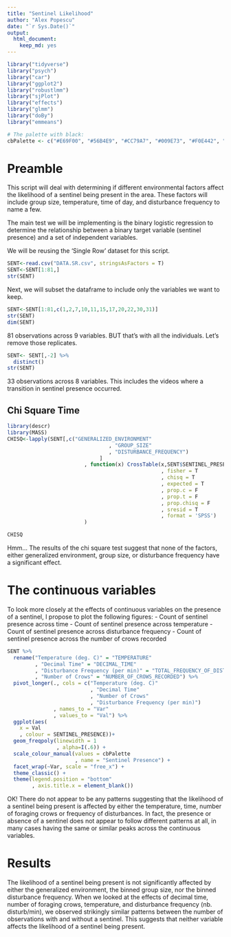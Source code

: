 ```yaml
---
title: "Sentinel Likelihood"
author: "Alex Popescu"
date: "`r Sys.Date()`"
output: 
  html_document: 
    keep_md: yes
---
```

```r
library("tidyverse")
library("psych")
library("car")
library("ggplot2")
library("robustlmm")
library("sjPlot")
library("effects")
library("glmm")
library("doBy")
library("emmeans")
```

```r
# The palette with black:
cbPalette <- c("#E69F00", "#56B4E9", "#CC79A7", "#009E73", "#F0E442", "#0072B2", "#D55E00")
```

# Preamble
This script will deal with determining if different environmental factors affect the likelihood of a sentinel being present in the area. These factors will include group size, temperature, time of day, and disturbance frequency to name a few.

The main test we will be implementing is the binary logistic regression to determine the relationship between a binary target variable (sentinel presence) and a set of independent variables.

We will be reusing the 'Single Row' dataset for this script.

```r
SENT<-read.csv("DATA.SR.csv", stringsAsFactors = T)
SENT<-SENT[1:81,]
str(SENT)
```
Next, we will subset the dataframe to include only the variables we want to keep.

```r
SENT<-SENT[1:81,c(1,2,7,10,11,15,17,20,22,30,31)]
str(SENT)
dim(SENT)
```
81 observations across 9 variables. BUT that's with all the individuals. Let's remove those replicates.

```r
SENT<- SENT[,-2] %>%
  distinct()
str(SENT)
```
33 observations across 8 variables. This includes the videos where a transition in sentinel presence occurred.

## Chi Square Time

```r
library(descr)
library(MASS)
CHISQ<-lapply(SENT[,c("GENERALIZED_ENVIRONMENT"
                                 , "GROUP_SIZE"
                                 , "DISTURBANCE_FREQUENCY")
                              ]
                         , function(x) CrossTable(x,SENT$SENTINEL_PRESENCE
                                                  , fisher = T
                                                  , chisq = T
                                                  , expected = T
                                                  , prop.c = F
                                                  , prop.t = F
                                                  , prop.chisq = F
                                                  , sresid = T
                                                  , format = 'SPSS')
                         )

CHISQ
```

Hmm... The results of the chi square test suggest that none of the factors, either generalized environment, group size, or disturbance frequency have a significant effect.

# The continuous variables

To look more closely at the effects of continuous variables on the presence of a sentinel, I propose to plot the following figures:
- Count of sentinel presence across time
- Count of sentinel presence across temperature
- Count of sentinel presence across disturbance frequency
- Count of sentinel presence across the number of crows recorded

```r
SENT %>% 
  rename("Temperature (deg. C)" = "TEMPERATURE"
         , "Decimal Time" = "DECIMAL_TIME"
         , "Disturbance Frequency (per min)" = "TOTAL_FREQUENCY_OF_DISTURBANCES"
         , "Number of Crows" = "NUMBER_OF_CROWS_RECORDED") %>%
  pivot_longer(., cols = c("Temperature (deg. C)"
                           , "Decimal Time"
                           , "Number of Crows"
                           , "Disturbance Frequency (per min)")
               , names_to = "Var"
               , values_to = "Val") %>%
  ggplot(aes(
    x = Val
    , colour = SENTINEL_PRESENCE))+
  geom_freqpoly(linewidth = 1
                , alpha=I(.6)) +
  scale_colour_manual(values = cbPalette
                      , name = "Sentinel Presence") +
  facet_wrap(~Var, scale = "free_x") +
  theme_classic() +
  theme(legend.position = "bottom"
        , axis.title.x = element_blank())

```

OK! There do not appear to be any patterns suggesting that the likelihood of a sentinel being present is affected by either the temperature, time, number of foraging crows or frequency of disturbances. In fact, the presence or absence of a sentinel does not appear to follow different patterns at all, in many cases having the same or similar peaks across the continuous variables.

# Results

The likelihood of a sentinel being present is not significantly affected by either the generalized environment, the binned group size, nor the binned disturbance frequency. 
When we looked at the effects of decimal time, number of foraging crows, temperature, and disturbance frequency (nb. disturb/min), we observed strikingly similar patterns between the number of observations with and without a sentinel. This suggests that neither variable affects the likelihood of a sentinel being present.

<!-- # Old glm stuff below -->
<!-- # ```{r SENT model - Simple} -->
<!-- # SENT.mod1<-glm(SENTINEL_PRESENCE~GENERALIZED_ENVIRONMENT+GROUP_SIZE+TOTAL_FREQUENCY_OF_DISTURBANCES+DECIMAL_TIME+TEMPERATURE -->
<!-- #               , family = binomial() -->
<!-- #               , data = SENT) -->
<!-- #  -->
<!-- # summary(SENT.mod1) -->
<!-- # ``` -->

<!-- OOF. By removing the duplicates, we now have no significant effects of any variable. -->
<!-- Next, let's try and see if we can run a glmm and include the video ID as a random effect. -->

<!-- ```{r SENT GLMM} -->
<!-- SENT.mod2<-glmer(SENTINEL_PRESENCE~GENERALIZED_ENVIRONMENT+TOTAL_FREQUENCY_OF_DISTURBANCES+DECIMAL_TIME+TEMPERATURE+(1|VIDEO_ID.) -->
<!--                 , family = binomial()        -->
<!--                 , data = SENT -->
<!--                        ) -->

<!-- summary(SENT.mod2) -->
<!-- ``` -->
<!-- Ok, the model is singular. Let's see if we can improve the model by reducing the number of factors. -->

<!-- ```{r AIC testing} -->
<!-- drop1(SENT.mod2, tests = "F") -->
<!-- ``` -->
<!-- From the results of the drop1 function, we see that the removal of temperature and decimal time would improve the model fit. Let's do that next. -->

<!-- ```{r SENT GLMM2} -->
<!-- SENT.mod3<-glmer(SENTINEL_PRESENCE~GENERALIZED_ENVIRONMENT+TOTAL_FREQUENCY_OF_DISTURBANCES+(1|VIDEO_ID.) -->
<!--                 , family = binomial()        -->
<!--                 , data = SENT -->
<!--                        ) -->

<!-- summary(SENT.mod3) -->
<!-- ``` -->
<!-- Still singular. It seems like my sample size is too small to determine any significant effects. Let's see if we can remove additional variables. -->

<!-- ```{r AIC testing2} -->
<!-- drop1(SENT.mod3, tests = "F") -->
<!-- ``` -->
<!-- Removing Generalized Environment would improve the model. Let's fit the final model. -->

<!-- ```{r SENT GLMM3} -->
<!-- SENT.mod4<-glmer(SENTINEL_PRESENCE~TOTAL_FREQUENCY_OF_DISTURBANCES+(1|TEMPERATURE) -->
<!--                 , family = binomial()        -->
<!--                 , data = SENT -->
<!--                        ) -->

<!-- summary(SENT.mod4) -->
<!-- ``` -->
<!-- Bummer... Still singular. I will need to look into bootstrapping or something else to improve the sample size. As it stands, the total frequency of disturbances appears to have the greatest effect on the likelihood of a sentinel being present. Next, I will run another 'simple' glm. -->

<!-- ```{r SENT model - Simple 2} -->
<!-- SENT.mod5<-glm(SENTINEL_PRESENCE~TOTAL_FREQUENCY_OF_DISTURBANCES -->
<!--               , family = binomial() -->
<!--               , data = SENT) -->

<!-- summary(SENT.mod5) -->
<!-- ``` -->

<!-- Same results as the glmm. Let's quickly try code I found on R-bloggers (https://www.r-bloggers.com/2015/08/bootstrap-with-logistic-regression/) -->

<!-- ```{r Bootstrapped model} -->
<!-- library(boot) -->
<!-- logit_test <- function(d,indices) {   -->
<!-- d <- d[indices,]   -->
<!-- fit <- glmer(SENTINEL_PRESENCE~TOTAL_FREQUENCY_OF_DISTURBANCES+(1|VIDEO_ID.) -->
<!--                 , family = binomial()        -->
<!--                 , data = d -->
<!--                        )  -->
<!-- return(coef(fit))   -->
<!-- } -->
<!-- boot_fit <- boot(   -->
<!--    data = SENT,  -->
<!--    statistic = logit_test,  -->
<!--    R = 1e5 -->
<!-- )  -->
<!-- ``` -->

<!-- Ok, still singular and the bootstrap failed. It is possible that there are too many levels in the frequency of disturbances. Let's try to simplify by binning the disturbance frequencies. -->

<!-- ```{r SENT GLMM 4} -->
<!-- SENT.mod6<-glmer(SENTINEL_PRESENCE~GENERALIZED_ENVIRONMENT+DISTURBANCE_FREQUENCY+DECIMAL_TIME+TEMPERATURE+(1|VIDEO_ID.) -->
<!--                 , family = binomial()        -->
<!--                 , data = SENT -->
<!--                        ) -->

<!-- summary(SENT.mod6) -->
<!-- ``` -->

<!-- Still singular. Let's remove some factors using drop 1. -->

<!-- ```{r AIC testing3} -->
<!-- drop1(SENT.mod6, tests = "F") -->
<!-- ``` -->

<!-- We can remove TEMPERATURE. -->

<!-- ```{r SENT GLMM 5} -->
<!-- SENT.mod7<-glmer(SENTINEL_PRESENCE~GENERALIZED_ENVIRONMENT+DISTURBANCE_FREQUENCY+DECIMAL_TIME+(1|VIDEO_ID.) -->
<!--                 , family = binomial()        -->
<!--                 , data = SENT -->
<!--                        ) -->

<!-- summary(SENT.mod7) -->
<!-- drop1(SENT.mod7) #remove decimal time -->
<!-- ``` -->

<!-- ```{r SENT GLMM 6} -->
<!-- SENT.mod8<-glmer(SENTINEL_PRESENCE~GENERALIZED_ENVIRONMENT+DISTURBANCE_FREQUENCY+(1|VIDEO_ID.) -->
<!--                 , family = binomial()        -->
<!--                 , data = SENT -->
<!--                        ) -->

<!-- summary(SENT.mod8) -->
<!-- drop1(SENT.mod8) #remove environment -->
<!-- ``` -->

<!-- ```{r SENT GLMM 7} -->
<!-- SENT.mod9<-glmer(SENTINEL_PRESENCE~DISTURBANCE_FREQUENCY+(1|VIDEO_ID.) -->
<!--                 , family = binomial()        -->
<!--                 , data = SENT -->
<!--                        ) -->

<!-- summary(SENT.mod9) -->
<!-- drop1(SENT.mod9) -->
<!-- ``` -->

<!-- Still singular. Let's try removing the random effect and running yet another simple model. -->

<!-- ```{r SENT model - Simple 3} -->
<!-- SENT.mod10<-glm(SENTINEL_PRESENCE~DISTURBANCE_FREQUENCY -->
<!--               , family = binomial() -->
<!--               , data = SENT) -->

<!-- summary(SENT.mod10) -->
<!-- ``` -->

<!-- Disturbance frequency is not significant. What about another bootstrap? -->

<!-- ```{r Bootstrapped model 2} -->
<!-- library(boot) -->
<!-- logit_test <- function(d,indices, formula) {   -->
<!-- d <- d[indices,]   -->
<!-- fit <- glm(formula -->
<!--            , family = binomial() -->
<!--            , data = d -->
<!--            )  -->
<!-- return(coef(fit))   -->
<!-- } -->

<!-- boot_fit <- boot( -->
<!--    data = SENT -->
<!--    , statistic = logit_test -->
<!--    , R = 1000 -->
<!--    , formula=SENTINEL_PRESENCE~DISTURBANCE_FREQUENCY -->
<!--    ) -->


<!-- ``` -->

<!-- RUN A CHI SQUARED!!! -->


